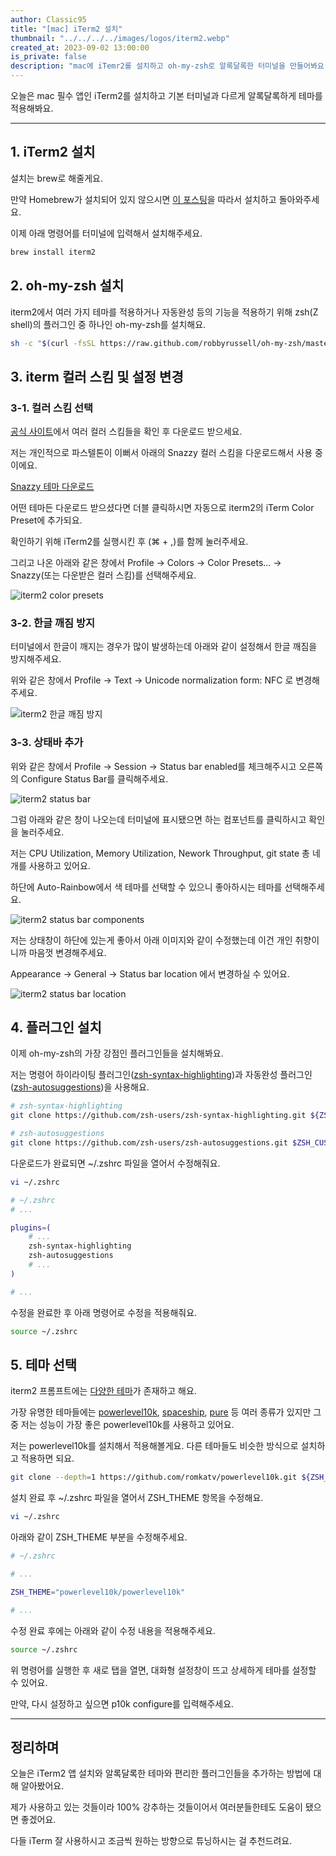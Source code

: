 ```yaml
---
author: Classic95
title: "[mac] iTerm2 설치"
thumbnail: "../../../../images/logos/iterm2.webp"
created_at: 2023-09-02 13:00:00
is_private: false
description: "mac에 iTemr2를 설치하고 oh-my-zsh로 알록달록한 터미널을 만들어봐요."
---
```


오늘은 mac 필수 앱인 iTerm2를 설치하고 기본 터미널과 다르게 알록달록하게 테마를 적용해봐요.

---

## 1. iTerm2 설치

설치는 brew로 해줄게요.

만약 Homebrew가 설치되어 있지 않으시면 [이 포스팅](/posts/2023/09/install-homebrew)을 따라서 설치하고 돌아와주세요.

이제 아래 명령어를 터미널에 입력해서 설치해주세요.

```bash
brew install iterm2
```

## 2. oh-my-zsh 설치

iterm2에서 여러 가지 테마를 적용하거나 자동완성 등의 기능을 적용하기 위해 zsh(Z shell)의 플러그인 중 하나인 oh-my-zsh를 설치해요.

```bash
sh -c "$(curl -fsSL https://raw.github.com/robbyrussell/oh-my-zsh/master/tools/install.sh)"
```

## 3. iterm 컬러 스킴 및 설정 변경

### 3-1. 컬러 스킴 선택

[공식 사이트](https://iterm2colorschemes.com/)에서 여러 컬러 스킴들을 확인 후 다운로드 받으세요.

저는 개인적으로 파스텔톤이 이뻐서 아래의 Snazzy 컬러 스킴을 다운로드해서 사용 중이에요.

<a download="Snazzy.itermcolors" href="/files/2023/09/Snazzy.itermcolors">Snazzy 테마 다운로드</a>

어떤 테마든 다운로드 받으셨다면 더블 클릭하시면 자동으로 iterm2의 iTerm Color Preset에 추가되요.

확인하기 위해 iTerm2를 실행시킨 후 (⌘ + ,)를 함께 눌러주세요.

그리고 나온 아래와 같은 창에서 Profile -> Colors -> Color Presets... -> Snazzy(또는 다운받은 컬러 스킴)를 선택해주세요.

![iterm2 color presets](../../../../images/2023/09/iterm-0.webp)

### 3-2. 한글 깨짐 방지

터미널에서 한글이 깨지는 경우가 많이 발생하는데 아래와 같이 설정해서 한글 깨짐을 방지해주세요.

위와 같은 창에서 Profile -> Text -> Unicode normalization form: NFC 로 변경해주세요.

![iterm2 한글 깨짐 방지](../../../../images/2023/09/iterm-1.webp)

### 3-3. 상태바 추가

위와 같은 창에서 Profile -> Session -> Status bar enabled를 체크해주시고 오른쪽의 Configure Status Bar를 클릭해주세요.

![iterm2 status bar](../../../../images/2023/09/iterm-2.webp)

그럼 아래와 같은 창이 나오는데 터미널에 표시됐으면 하는 컴포넌트를 클릭하시고 확인을 눌러주세요.

저는 CPU Utilization, Memory Utilization, Nework Throughput, git state 총 네 개를 사용하고 있어요.

하단에 Auto-Rainbow에서 색 테마를 선택할 수 있으니 좋아하시는 테마를 선택해주세요.

![iterm2 status bar components](../../../../images/2023/09/iterm-3.webp)

저는 상태창이 하단에 있는게 좋아서 아래 이미지와 같이 수정했는데 이건 개인 취향이니까 마음껏 변경해주세요.

Appearance -> General -> Status bar location 에서 변경하실 수 있어요.

![iterm2 status bar location](../../../../images/2023/09/iterm-4.webp)

## 4. 플러그인 설치

이제 oh-my-zsh의 가장 강점인 플러그인들을 설치해봐요.

저는 명령어 하이라이팅 플러그인([zsh-syntax-highlighting](https://github.com/zsh-users/zsh-syntax-highlighting))과 자동완성 플러그인([zsh-autosuggestions](https://github.com/zsh-users/zsh-autosuggestions))을 사용해요.

```bash
# zsh-syntax-highlighting
git clone https://github.com/zsh-users/zsh-syntax-highlighting.git ${ZSH_CUSTOM:-~/.oh-my-zsh/custom}/plugins/zsh-syntax-highlighting

# zsh-autosuggestions
git clone https://github.com/zsh-users/zsh-autosuggestions.git $ZSH_CUSTOM/plugins/zsh-autosuggestions
```

다운로드가 완료되면 ~/.zshrc 파일을 열어서 수정해줘요.

```bash
vi ~/.zshrc
```

```bash
# ~/.zshrc
# ...

plugins=(
    # ...
    zsh-syntax-highlighting
    zsh-autosuggestions
    # ...
)

# ...
```

수정을 완료한 후 아래 명령어로 수정을 적용해줘요.

```bash
source ~/.zshrc
```

## 5. 테마 선택

iterm2 프롬프트에는 [다양한 테마](https://github.com/ohmyzsh/ohmyzsh/wiki/Themes)가 존재하고 해요.

가장 유명한 테마들에는 
[powerlevel10k](https://github.com/romkatv/powerlevel10k), 
[spaceship](https://spaceship-prompt.sh/), 
[pure](https://github.com/sindresorhus/pure) 등 여러 종류가 있지만 그 중 저는  성능이 가장 좋은 powerlevel10k를 사용하고 있어요.

저는 powerlevel10k를 설치해서 적용해볼게요. 다른 테마들도 비슷한 방식으로 설치하고 적용하면 되요.

```bash
git clone --depth=1 https://github.com/romkatv/powerlevel10k.git ${ZSH_CUSTOM:-~/.oh-my-zsh/custom}/themes/powerlevel10k
```

설치 완료 후 ~/.zshrc 파일을 열어서 ZSH_THEME 항목을 수정해요.

```bash
vi ~/.zshrc
```

아래와 같이 ZSH_THEME 부분을 수정해주세요.

```bash
# ~/.zshrc

# ...

ZSH_THEME="powerlevel10k/powerlevel10k"

# ...
```

수정 완료 후에는 아래와 같이 수정 내용을 적용해주세요.

```bash
source ~/.zshrc
```

위 명령어를 실행한 후 새로 탭을 열면, 대화형 설정창이 뜨고 상세하게 테마를 설정할 수 있어요. 

만약, 다시 설정하고 싶으면 p10k configure를 입력해주세요.

---

## 정리하며

오늘은 iTerm2 앱 설치와 알록달록한 테마와 편리한 플러그인들을 추가하는 방법에 대해 알아봤어요.

제가 사용하고 있는 것들이라 100% 강추하는 것들이어서 여러분들한테도 도움이 됐으면 좋겠어요.

다들 iTerm 잘 사용하시고 조금씩 원하는 방향으로 튜닝하시는 걸 추천드려요.